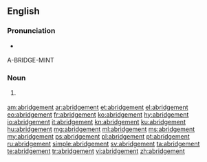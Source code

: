==English==

===Pronunciation===
* {{a|US}} {{IPA|/əˈbɹɪd͡ʒ.mn̩t/|lang=en}}
A-BRIDGE-MINT

===Noun===
{{en-noun}}

# {{label|en|chiefly|UK}} {{alternative form of|abridgment|lang=en}}

[[am:abridgement]]
[[ar:abridgement]]
[[et:abridgement]]
[[el:abridgement]]
[[eo:abridgement]]
[[fr:abridgement]]
[[ko:abridgement]]
[[hy:abridgement]]
[[io:abridgement]]
[[it:abridgement]]
[[kn:abridgement]]
[[ku:abridgement]]
[[hu:abridgement]]
[[mg:abridgement]]
[[ml:abridgement]]
[[ms:abridgement]]
[[my:abridgement]]
[[ps:abridgement]]
[[pl:abridgement]]
[[pt:abridgement]]
[[ru:abridgement]]
[[simple:abridgement]]
[[sv:abridgement]]
[[ta:abridgement]]
[[te:abridgement]]
[[tr:abridgement]]
[[vi:abridgement]]
[[zh:abridgement]]